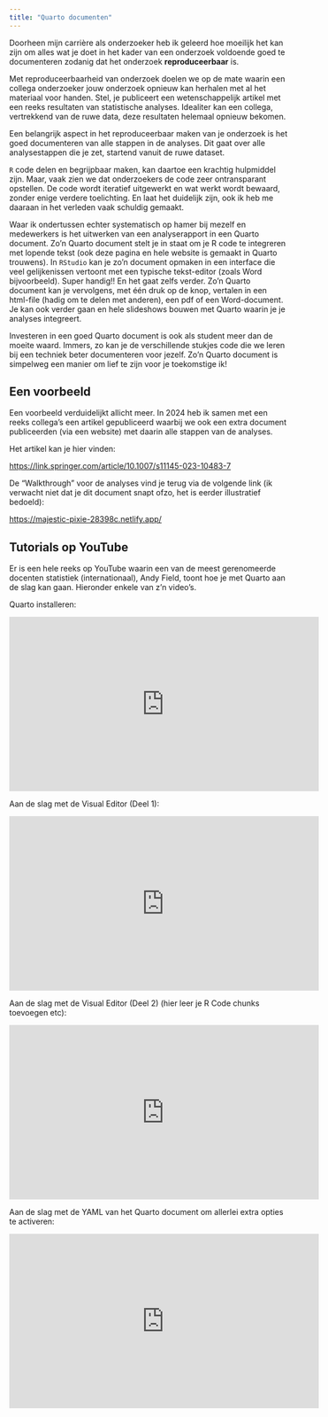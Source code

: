 ```yaml
---
title: "Quarto documenten"
---
```


Doorheen mijn carrière als onderzoeker heb ik geleerd hoe moeilijk het kan zijn om alles wat je doet in het kader van een onderzoek voldoende goed te documenteren zodanig dat het onderzoek **reproduceerbaar** is.

::: callout-note
Met reproduceerbaarheid van onderzoek doelen we op de mate waarin een collega onderzoeker jouw onderzoek opnieuw kan herhalen met al het materiaal voor handen. Stel, je publiceert een wetenschappelijk artikel met een reeks resultaten van statistische analyses. Idealiter kan een collega, vertrekkend van de ruwe data, deze resultaten helemaal opnieuw bekomen.
:::

Een belangrijk aspect in het reproduceerbaar maken van je onderzoek is het goed documenteren van alle stappen in de analyses. Dit gaat over alle analysestappen die je zet, startend vanuit de ruwe dataset. 

`R` code delen en begrijpbaar maken, kan daartoe een krachtig hulpmiddel zijn. Maar, vaak zien we dat onderzoekers de code zeer ontransparant opstellen. De code wordt iteratief uitgewerkt en wat werkt wordt bewaard, zonder enige verdere toelichting. En laat het duidelijk zijn, ook ik heb me daaraan in het verleden vaak schuldig gemaakt. 

Waar ik ondertussen echter systematisch op hamer bij mezelf en medewerkers is het uitwerken van een analyserapport in een Quarto document. Zo'n Quarto document stelt je in staat om je R code te integreren met lopende tekst (ook deze pagina en hele website is gemaakt in Quarto trouwens). In `RStudio` kan je zo'n document opmaken in een interface die veel gelijkenissen vertoont met een typische tekst-editor (zoals Word bijvoorbeeld). Super handig!! En het gaat zelfs verder. Zo'n Quarto document kan je vervolgens, met één druk op de knop, vertalen in een html-file (hadig om te delen met anderen), een pdf of een Word-document. Je kan ook verder gaan en hele slideshows bouwen met Quarto waarin je je analyses integreert.

Investeren in een goed Quarto document is ook als student meer dan de moeite waard. Immers, zo kan je de verschillende stukjes code die we leren bij een techniek beter documenteren voor jezelf. Zo'n Quarto document is simpelweg een manier om lief te zijn voor je toekomstige ik! 

## Een voorbeeld

Een voorbeeld verduidelijkt allicht meer. In 2024 heb ik samen met een reeks collega's een artikel gepubliceerd waarbij we ook een extra document publiceerden (via een website) met daarin alle stappen van de analyses.


Het artikel kan je hier vinden:

<https://link.springer.com/article/10.1007/s11145-023-10483-7>

De "Walkthrough" voor de analyses vind je terug via de volgende link (ik verwacht niet dat je dit document snapt ofzo, het is eerder illustratief bedoeld):

<https://majestic-pixie-28398c.netlify.app/>


## Tutorials op YouTube
Er is een hele reeks op YouTube waarin een van de meest gerenomeerde docenten statistiek (internationaal), Andy Field, toont hoe je met Quarto aan de slag kan gaan. Hieronder enkele van z'n video's.

Quarto installeren:

<iframe width="560" height="315" src="https://www.youtube.com/embed/4rKWIJXe3mA?si=_cpj1hNYEUDuUkBE" title="YouTube video player" frameborder="0" allow="accelerometer; autoplay; clipboard-write; encrypted-media; gyroscope; picture-in-picture; web-share" referrerpolicy="strict-origin-when-cross-origin" allowfullscreen></iframe>

Aan de slag met de Visual Editor (Deel 1):

<iframe width="560" height="315" src="https://www.youtube.com/embed/31Q9ZTZOHIM?si=A8iHkp_C4NZk2Wdx" title="YouTube video player" frameborder="0" allow="accelerometer; autoplay; clipboard-write; encrypted-media; gyroscope; picture-in-picture; web-share" referrerpolicy="strict-origin-when-cross-origin" allowfullscreen></iframe>

Aan de slag met de Visual Editor (Deel 2) (hier leer je R Code chunks toevoegen etc):

<iframe width="560" height="315" src="https://www.youtube.com/embed/QlYgnf_qCNo?si=xtL4z2Wc-e62AW3W" title="YouTube video player" frameborder="0" allow="accelerometer; autoplay; clipboard-write; encrypted-media; gyroscope; picture-in-picture; web-share" referrerpolicy="strict-origin-when-cross-origin" allowfullscreen></iframe>

Aan de slag met de YAML van het Quarto document om allerlei extra opties te activeren:

<iframe width="560" height="315" src="https://www.youtube.com/embed/Auo1hjyeCl4?si=Ng0Hl_2bCaqLAHe4" title="YouTube video player" frameborder="0" allow="accelerometer; autoplay; clipboard-write; encrypted-media; gyroscope; picture-in-picture; web-share" referrerpolicy="strict-origin-when-cross-origin" allowfullscreen></iframe>